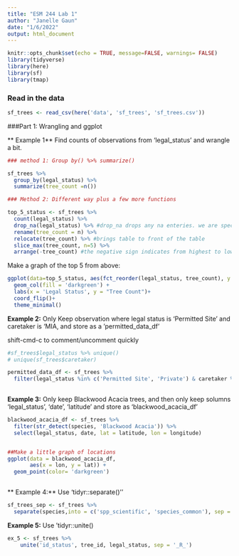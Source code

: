 ```yaml
---
title: "ESM 244 Lab 1"
author: "Janelle Gaun"
date: "1/6/2022"
output: html_document
---
```


```r
knitr::opts_chunk$set(echo = TRUE, message=FALSE, warnings= FALSE)
library(tidyverse)
library(here)
library(sf)
library(tmap)
```

### Read in the data

```r
sf_trees <- read_csv(here('data', 'sf_trees', 'sf_trees.csv'))
```
###Part 1: Wrangling and ggplot

** Example 1** Find counts of observations from 'legal_status' and wrangle a bit. 

```r
### method 1: Group by() %>% summarize()

sf_trees %>% 
  group_by(legal_status) %>% 
  summarize(tree_count =n())

### Method 2: Different way plus a few more functions 

top_5_status <- sf_trees %>% 
  count(legal_status) %>% 
  drop_na(legal_status) %>% #drop_na drops any na enteries. we are specifying dropping na in the legal_status column only
  rename(tree_count = n) %>% 
  relocate(tree_count) %>% #brings table to front of the table
  slice_max(tree_count, n=5) %>% 
  arrange(-tree_count) #the negative sign indicates from highest to lowest

```


Make a graph of the top 5 from above: 

```r
ggplot(data=top_5_status, aes(fct_reorder(legal_status, tree_count), y = tree_count)) +
  geom_col(fill = 'darkgreen') +
  labs(x = 'Legal Status', y = "Tree Count")+ 
  coord_flip()+ 
  theme_minimal()
```

**Example 2:** Only Keep observation where legal status is 'Permitted Site' and caretaker is 'MIA, and store as a 'permitted_data_df'

shift-cmd-c to comment/uncomment quickly
```r
#sf_trees$legal_status %>% unique()
# unique(sf_trees$caretaker)

permitted_data_df <- sf_trees %>% 
  filter(legal_status %in% c('Permitted Site', 'Private') & caretaker %in% 'MTA')
  
```


**Example 3:** Only keep Blackwood Acacia trees, and then only keep solumns 'legal_status', 'date', 'latitude' and store as 'blackwood_acacia_df'


```r
blackwood_acacia_df <- sf_trees %>% 
  filter(str_detect(species, 'Blackwood Acacia')) %>% 
  select(legal_status, date, lat = latitude, lon = longitude)


##Make a little graph of locations
ggplot(data = blackwood_acacia_df, 
       aes(x = lon, y = lat)) +
  geom_point(color= 'darkgreen')
  
```

** Example 4:** Use 'tidyr::separate()''

```r
sf_trees_sep <- sf_trees %>% 
  separate(species,into = c('spp_scientific', 'species_common'), sep =' :: ')
```


**Example 5:** Use 'tidyr::unite()

```r
ex_5 <- sf_trees %>% 
    unite('id_status', tree_id, legal_status, sep = '_R_')
```









